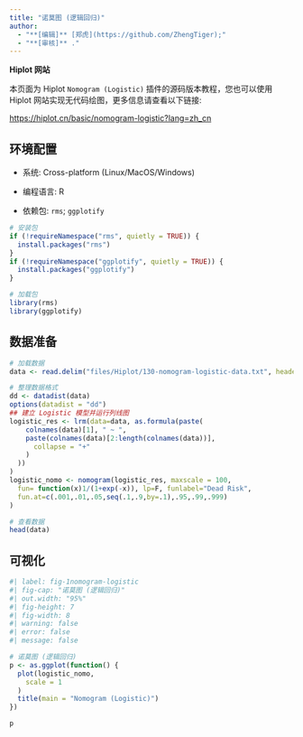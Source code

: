 ```yaml
---
title: "诺莫图 (逻辑回归)"
author:
  - "**[编辑]** [郑虎](https://github.com/ZhengTiger);"
  - "**[审核]** ."
---
```


::: callout-note
**Hiplot 网站**

本页面为 Hiplot `Nomogram (Logistic)` 插件的源码版本教程，您也可以使用 Hiplot 网站实现无代码绘图，更多信息请查看以下链接:

<https://hiplot.cn/basic/nomogram-logistic?lang=zh_cn>
:::

## 环境配置

-   系统: Cross-platform (Linux/MacOS/Windows)

-   编程语言: R

-   依赖包: `rms`; `ggplotify`

```r
# 安装包
if (!requireNamespace("rms", quietly = TRUE)) {
  install.packages("rms")
}
if (!requireNamespace("ggplotify", quietly = TRUE)) {
  install.packages("ggplotify")
}

# 加载包
library(rms)
library(ggplotify)
```

## 数据准备

```r
# 加载数据
data <- read.delim("files/Hiplot/130-nomogram-logistic-data.txt", header = T)

# 整理数据格式
dd <- datadist(data)
options(datadist = "dd")
## 建立 Logistic 模型并运行列线图
logistic_res <- lrm(data=data, as.formula(paste(
    colnames(data)[1], " ~ ",
    paste(colnames(data)[2:length(colnames(data))],
      collapse = "+"
    )
  ))
)
logistic_nomo <- nomogram(logistic_res, maxscale = 100,
  fun= function(x)1/(1+exp(-x)), lp=F, funlabel="Dead Risk",
  fun.at=c(.001,.01,.05,seq(.1,.9,by=.1),.95,.99,.999)
)

# 查看数据
head(data)
```

## 可视化

```r
#| label: fig-1nomogram-logistic
#| fig-cap: "诺莫图 (逻辑回归)"
#| out.width: "95%"
#| fig-height: 7
#| fig-width: 8
#| warning: false
#| error: false
#| message: false

# 诺莫图 (逻辑回归)
p <- as.ggplot(function() {
  plot(logistic_nomo,
    scale = 1
  )
  title(main = "Nomogram (Logistic)")
})

p
```


